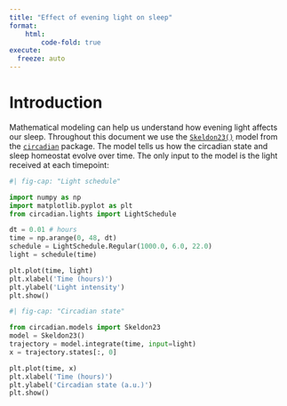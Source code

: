 ```yaml
---
title: "Effect of evening light on sleep"
format: 
    html:
        code-fold: true
execute: 
  freeze: auto
---
```


# Introduction

Mathematical modeling can help us understand how evening light affects our sleep. Throughout this document we use the [`Skeldon23()`](https://arcascope.github.io/circadian/api/models.html#skeldon23) model from the [`circadian`](https://github.com/Arcascope/circadian) package. The model tells us how the circadian state and sleep homeostat evolve over time. The only input to the model is the light received at each timepoint:

```python
#| fig-cap: "Light schedule"

import numpy as np
import matplotlib.pyplot as plt
from circadian.lights import LightSchedule

dt = 0.01 # hours
time = np.arange(0, 48, dt)
schedule = LightSchedule.Regular(1000.0, 6.0, 22.0)
light = schedule(time)

plt.plot(time, light)
plt.xlabel('Time (hours)')
plt.ylabel('Light intensity')
plt.show()
```

```python
#| fig-cap: "Circadian state"

from circadian.models import Skeldon23
model = Skeldon23()
trajectory = model.integrate(time, input=light)
x = trajectory.states[:, 0]

plt.plot(time, x)
plt.xlabel('Time (hours)')
plt.ylabel('Circadian state (a.u.)')
plt.show()
```
